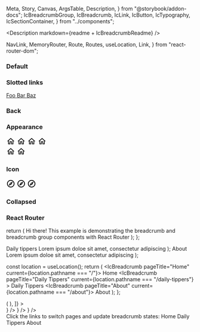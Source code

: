   Meta,
  Story,
  Canvas,
  ArgsTable,
  Description,
} from "@storybook/addon-docs";
  IcBreadcrumbGroup,
  IcBreadcrumb,
  IcLink,
  IcButton,
  IcTypography,
  IcSectionContainer,
} from "../components";

<Description markdown={readme + IcBreadcrumbReadme} />

<Meta title="Breadcrumb" component={IcBreadcrumbGroup} />

  NavLink,
  MemoryRouter,
  Route,
  Routes,
  useLocation,
  Link,
} from "react-router-dom";

### Default

<Canvas>
  <Story name="Default">
    <div>
      <IcBreadcrumbGroup>
        <IcBreadcrumb pageTitle="foo" href="/foo" />
        <IcBreadcrumb pageTitle="bar" href="/bar" />
        <IcBreadcrumb pageTitle="baz" href="/baz" current />
      </IcBreadcrumbGroup>
    </div>
  </Story>
</Canvas>

### Slotted links

<Canvas>
  <Story name="Slotted links">
    <div>
      <IcBreadcrumbGroup>
        <IcBreadcrumb>
          <IcLink>
            <a slot="router-item" href="/foo">
              Foo
            </a>
          </IcLink>
        </IcBreadcrumb>
        <IcBreadcrumb>
          <IcLink>
            <a slot="router-item" href="/bar">
              Bar
            </a>
          </IcLink>
        </IcBreadcrumb>
        <IcBreadcrumb current>
          <IcLink>
            <a slot="router-item" href="/baz">
              Baz
            </a>
          </IcLink>
        </IcBreadcrumb>
      </IcBreadcrumbGroup>
    </div>
  </Story>
</Canvas>

### Back

<Canvas>
  <Story name="Back">
    <div>
      <IcBreadcrumbGroup backBreadcrumbOnly>
        <IcBreadcrumb pageTitle="foo" href="/foo" />
        <IcBreadcrumb pageTitle="bar" href="/bar" />
        <IcBreadcrumb pageTitle="baz" href="/baz" current />
      </IcBreadcrumbGroup>
    </div>
  </Story>
</Canvas>

### Appearance

<Canvas>
  <Story name="Appearance">
    <IcBreadcrumbGroup>
      <IcBreadcrumb pageTitle="Breadcrumb 1" href="/breadcrumb-1">
        <svg
          slot="icon"
          width="24"
          height="24"
          viewBox="0 0 24 24"
          fill="none"
          xmlns="http://www.w3.org/2000/svg"
        >
          <path
            d="M12 6.19L17 10.69V18.5H15V12.5H9V18.5H7V10.69L12 6.19ZM12 3.5L2 12.5H5V20.5H11V14.5H13V20.5H19V12.5H22L12 3.5Z"
            fill="currentColor"
          ></path>
        </svg>
      </IcBreadcrumb>
      <IcBreadcrumb pageTitle="Breadcrumb 2" current="true" href="/">
        <svg
          slot="icon"
          width="24"
          height="24"
          viewBox="0 0 24 24"
          fill="none"
          xmlns="http://www.w3.org/2000/svg"
        >
          <path
            d="M12 6.19L17 10.69V18.5H15V12.5H9V18.5H7V10.69L12 6.19ZM12 3.5L2 12.5H5V20.5H11V14.5H13V20.5H19V12.5H22L12 3.5Z"
            fill="currentColor"
          ></path>
        </svg>
      </IcBreadcrumb>
    </IcBreadcrumbGroup>
    <IcBreadcrumbGroup backBreadcrumbOnly="true">
      <IcBreadcrumb
        pageTitle="Breadcrumb 1"
        href="/breadcrumb-1"
      ></IcBreadcrumb>
      <IcBreadcrumb
        current="true"
        pageTitle="Breadcrumb 2"
        href="/breadcrumb-2"
      ></IcBreadcrumb>
    </IcBreadcrumbGroup>
    <IcBreadcrumbGroup appearance="dark">
      <IcBreadcrumb pageTitle="Breadcrumb 1" href="/breadcrumb-1">
        <svg
          slot="icon"
          width="24"
          height="24"
          viewBox="0 0 24 24"
          fill="none"
          xmlns="http://www.w3.org/2000/svg"
        >
          <path
            d="M12 6.19L17 10.69V18.5H15V12.5H9V18.5H7V10.69L12 6.19ZM12 3.5L2 12.5H5V20.5H11V14.5H13V20.5H19V12.5H22L12 3.5Z"
            fill="currentColor"
          ></path>
        </svg>
      </IcBreadcrumb>
      <IcBreadcrumb pageTitle="Breadcrumb 2" current="true" href="/">
        <svg
          slot="icon"
          width="24"
          height="24"
          viewBox="0 0 24 24"
          fill="none"
          xmlns="http://www.w3.org/2000/svg"
        >
          <path
            d="M12 6.19L17 10.69V18.5H15V12.5H9V18.5H7V10.69L12 6.19ZM12 3.5L2 12.5H5V20.5H11V14.5H13V20.5H19V12.5H22L12 3.5Z"
            fill="currentColor"
          ></path>
        </svg>
      </IcBreadcrumb>
    </IcBreadcrumbGroup>
    <IcBreadcrumbGroup appearance="dark" backBreadcrumbOnly="true">
      <IcBreadcrumb
        pageTitle="Breadcrumb 1"
        href="/breadcrumb-1"
      ></IcBreadcrumb>
      <IcBreadcrumb
        current="true"
        pageTitle="Breadcrumb 2"
        href="/breadcrumb-2"
      ></IcBreadcrumb>
    </IcBreadcrumbGroup>
    <div style={{ backgroundColor: "black", width: "fit-content" }}>
      <IcBreadcrumbGroup appearance="light">
        <IcBreadcrumb pageTitle="Breadcrumb 1" href="/breadcrumb-1">
          <svg
            slot="icon"
            width="24"
            height="24"
            viewBox="0 0 24 24"
            fill="none"
            xmlns="http://www.w3.org/2000/svg"
          >
            <path
              d="M12 6.19L17 10.69V18.5H15V12.5H9V18.5H7V10.69L12 6.19ZM12 3.5L2 12.5H5V20.5H11V14.5H13V20.5H19V12.5H22L12 3.5Z"
              fill="currentColor"
            ></path>
          </svg>
        </IcBreadcrumb>
        <IcBreadcrumb pageTitle="Breadcrumb 2" current="true" href="/">
          <svg
            slot="icon"
            width="24"
            height="24"
            viewBox="0 0 24 24"
            fill="none"
            xmlns="http://www.w3.org/2000/svg"
          >
            <path
              d="M12 6.19L17 10.69V18.5H15V12.5H9V18.5H7V10.69L12 6.19ZM12 3.5L2 12.5H5V20.5H11V14.5H13V20.5H19V12.5H22L12 3.5Z"
              fill="currentColor"
            ></path>
          </svg>
        </IcBreadcrumb>
      </IcBreadcrumbGroup>
    </div>
    <div style={{ backgroundColor: "black", width: "fit-content" }}>
      <IcBreadcrumbGroup appearance="light" backBreadcrumbOnly="true">
        <IcBreadcrumb
          pageTitle="Breadcrumb 1"
          href="/breadcrumb-1"
        ></IcBreadcrumb>
        <IcBreadcrumb
          current="true"
          pageTitle="Breadcrumb 2"
          href="/breadcrumb-2"
        ></IcBreadcrumb>
      </IcBreadcrumbGroup>
    </div>
  </Story>
</Canvas>

### Icon

<Canvas>
  <Story name="Icon">
    <div>
      <IcBreadcrumbGroup>
        <IcBreadcrumb pageTitle="foo" href="/foo">
          <svg
            slot="icon"
            xmlns="http://www.w3.org/2000/svg"
            height="24px"
            viewBox="0 0 24 24"
            width="24px"
            fill="#000000"
          >
            <path d="M0 0h24v24H0V0z" fill="none" />
            <path d="M12 2C6.48 2 2 6.48 2 12s4.48 10 10 10 10-4.48 10-10S17.52 2 12 2zm0 18c-4.41 0-8-3.59-8-8s3.59-8 8-8 8 3.59 8 8-3.59 8-8 8zm-5.5-2.5l7.51-3.49L17.5 6.5 9.99 9.99 6.5 17.5zm5.5-6.6c.61 0 1.1.49 1.1 1.1s-.49 1.1-1.1 1.1-1.1-.49-1.1-1.1.49-1.1 1.1-1.1z" />
          </svg>
        </IcBreadcrumb>
        <IcBreadcrumb pageTitle="bar" href="/bar">
          <svg
            slot="icon"
            xmlns="http://www.w3.org/2000/svg"
            height="24px"
            viewBox="0 0 24 24"
            width="24px"
            fill="#000000"
          >
            <path d="M0 0h24v24H0V0z" fill="none" />
            <path d="M12 2C6.48 2 2 6.48 2 12s4.48 10 10 10 10-4.48 10-10S17.52 2 12 2zm0 18c-4.41 0-8-3.59-8-8s3.59-8 8-8 8 3.59 8 8-3.59 8-8 8zm-5.5-2.5l7.51-3.49L17.5 6.5 9.99 9.99 6.5 17.5zm5.5-6.6c.61 0 1.1.49 1.1 1.1s-.49 1.1-1.1 1.1-1.1-.49-1.1-1.1.49-1.1 1.1-1.1z" />
          </svg>
        </IcBreadcrumb>
        <IcBreadcrumb pageTitle="baz" href="/baz" current>
          <svg
            slot="icon"
            xmlns="http://www.w3.org/2000/svg"
            height="24px"
            viewBox="0 0 24 24"
            width="24px"
            fill="#000000"
          >
            <path d="M0 0h24v24H0V0z" fill="none" />
            <path d="M12 2C6.48 2 2 6.48 2 12s4.48 10 10 10 10-4.48 10-10S17.52 2 12 2zm0 18c-4.41 0-8-3.59-8-8s3.59-8 8-8 8 3.59 8 8-3.59 8-8 8zm-5.5-2.5l7.51-3.49L17.5 6.5 9.99 9.99 6.5 17.5zm5.5-6.6c.61 0 1.1.49 1.1 1.1s-.49 1.1-1.1 1.1-1.1-.49-1.1-1.1.49-1.1 1.1-1.1z" />
          </svg>
        </IcBreadcrumb>
      </IcBreadcrumbGroup>
    </div>
  </Story>
</Canvas>

### Collapsed

<Canvas>
  <Story name="Collapsed">
    <div>
      <IcBreadcrumbGroup collapsed>
        <IcBreadcrumb pageTitle="foo" href="/foo" />
        <IcBreadcrumb pageTitle="bar" href="/bar" />
        <IcBreadcrumb pageTitle="baz" href="/baz" />
        <IcBreadcrumb pageTitle="qux" href="/qux" />
        <IcBreadcrumb pageTitle="quxx" href="/quxx" current />
      </IcBreadcrumbGroup>
    </div>
  </Story>
</Canvas>

### React Router

  return (
    <IcSectionContainer>
      <IcTypography variant="h1">Hi there!</IcTypography>
      <IcTypography>
        This example is demonstrating the breadcrumb and breadcrumb group
        components with React Router
      </IcTypography>
    </IcSectionContainer>
  );
};

  <IcSectionContainer>
    <IcTypography variant="h1">Daily tippers</IcTypography>
    <IcTypography>
      Lorem ipsum doloe sit amet, consectetur adipiscing
    </IcTypography>
  </IcSectionContainer>
);

  <IcSectionContainer>
    <IcTypography variant="h1">About</IcTypography>
    <IcTypography>
      Lorem ipsum doloe sit amet, consectetur adipiscing
    </IcTypography>
  </IcSectionContainer>
);

  const location = useLocation();
  return (
    <IcBreadcrumbGroup>
      <IcBreadcrumb pageTitle="Home" current={location.pathname === "/"}>
        <IcLink>
          <NavLink to="/" slot="router-item">
            Home
          </NavLink>
        </IcLink>
      </IcBreadcrumb>
      <IcBreadcrumb
        pageTitle="Daily Tippers"
        current={location.pathname === "/daily-tippers"}
      >
        <IcLink>
          <NavLink to="/daily-tippers" slot="router-item">
            Daily Tippers
          </NavLink>
        </IcLink>
      </IcBreadcrumb>
      <IcBreadcrumb pageTitle="About" current={location.pathname === "/about"}>
        <IcLink>
          <NavLink to="/about" slot="router-item">
            About
          </NavLink>
        </IcLink>
      </IcBreadcrumb>
    </IcBreadcrumbGroup>
  );
};

<Canvas>
  <Story
    name="React Router"
    decorators={[
      (Story) => (
        <MemoryRouter initialEntries={["/"]}>
          <Story />
        </MemoryRouter>
      ),
    ]}
  >
    <div>
      <Breadcrumbs />
      <Routes>
        <Route path="/" element={<HomePage />} />
        <Route path="/daily-tippers" element={<DailyTippers />} />
        <Route path="/about" element={<About />} />
      </Routes>
      <div style={{ display: "flex", gap: "10px", marginTop: "16px" }}>
        <IcTypography>
          Click the links to switch pages and update breadcrumb states:
        </IcTypography>
        <IcLink>
          <Link slot="router-item" to="/">
            Home
          </Link>
        </IcLink>
        <IcLink>
          <Link slot="router-item" to="/daily-tippers">
            Daily Tippers
          </Link>
        </IcLink>
        <IcLink>
          <Link slot="router-item" to="/about">
            About
          </Link>
        </IcLink>
      </div>
    </div>
  </Story>
</Canvas>
